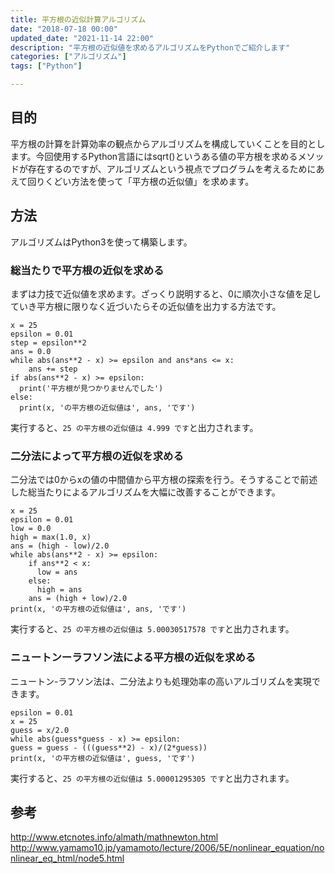 ```yaml
---
title: 平方根の近似計算アルゴリズム
date: "2018-07-18 00:00"
updated_date: "2021-11-14 22:00"
description: "平方根の近似値を求めるアルゴリズムをPythonでご紹介します"
categories: ["アルゴリズム"]
tags: ["Python"]

---
```

## 目的
平方根の計算を計算効率の観点からアルゴリズムを構成していくことを目的とします。今回使用するPython言語にはsqrt()というある値の平方根を求めるメソッドが存在するのですが、アルゴリズムという視点でプログラムを考えるためにあえて回りくどい方法を使って「平方根の近似値」を求めます。

## 方法
アルゴリズムはPython3を使って構築します。

### 総当たりで平方根の近似を求める
まずは力技で近似値を求めます。ざっくり説明すると、0に順次小さな値を足していき平方根に限りなく近づいたらその近似値を出力する方法です。

```
x = 25
epsilon = 0.01
step = epsilon**2
ans = 0.0
while abs(ans**2 - x) >= epsilon and ans*ans <= x:
    ans += step
if abs(ans**2 - x) >= epsilon:
  print('平方根が見つかりませんでした')
else:
  print(x, 'の平方根の近似値は', ans, 'です')
```

実行すると、`25 の平方根の近似値は 4.999 です`と出力されます。

### 二分法によって平方根の近似を求める
二分法では0からxの値の中間値から平方根の探索を行う。そうすることで前述した総当たりによるアルゴリズムを大幅に改善することができます。

```
x = 25
epsilon = 0.01
low = 0.0
high = max(1.0, x)
ans = (high - low)/2.0
while abs(ans**2 - x) >= epsilon:
    if ans**2 < x:
      low = ans
    else:
      high = ans
    ans = (high + low)/2.0
print(x, 'の平方根の近似値は', ans, 'です')
```

実行すると、`25 の平方根の近似値は 5.00030517578 です`と出力されます。

### ニュートンーラフソン法による平方根の近似を求める
ニュートン-ラフソン法は、二分法よりも処理効率の高いアルゴリズムを実現できます。

```
epsilon = 0.01
x = 25
guess = x/2.0
while abs(guess*guess - x) >= epsilon:
guess = guess - (((guess**2) - x)/(2*guess))
print(x, 'の平方根の近似値は', guess, 'です')
```

実行すると、`25 の平方根の近似値は 5.00001295305 です`と出力されます。

## 参考
http://www.etcnotes.info/almath/mathnewton.html
http://www.yamamo10.jp/yamamoto/lecture/2006/5E/nonlinear_equation/nonlinear_eq_html/node5.html